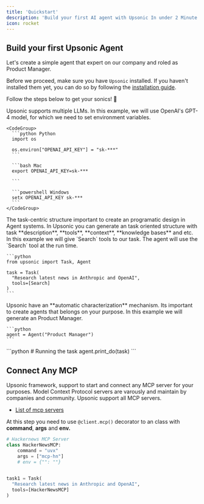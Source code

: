 ```yaml
---
title: 'Quickstart'
description: 'Build your first AI agent with Upsonic In under 2 Minute'
icon: rocket
---
```


## Build your first Upsonic Agent

Let's create a simple agent that expert on our company and roled as Product Manager.

Before we proceed, make sure you have `Upsonic` installed.
If you haven't installed them yet, you can do so by following the [installation guide](/installation).

Follow the steps below to get your sonics! 🦔

<Steps>
  <Step title="Providing OpenAI Api Key">
    Upsonic supports multiple LLMs. In this example, we will use OpenAI's GPT-4 model, for which we need to set environment variables.

    <CodeGroup>
      ```python Python
      import os

      os.environ["OPENAI_API_KEY"] = "sk-***"
      ```

      ```bash Mac
      export OPENAI_API_KEY=sk-***

      ```

      ```powershell Windows
      setx OPENAI_API_KEY sk-***
      ```
    </CodeGroup>
  </Step>

  <Step title="Generate your First Task">
    The task-centric structure important to create an programatic design in Agent systems. In Upsonic you can generate an task oriented structure with task **description**, **tools**, **context**, **knowledge bases** and etc. In this example we will give `Search` tools to our task. The agent will use the `Search` tool at the run time.

    ```python
    from upsonic import Task, Agent

    task = Task(
      "Research latest news in Anthropic and OpenAI", 
      tools=[Search]
    )
    ```
  </Step>

  <Step title="Generate an Expert Agent of Our Company">
    Upsonic have an **automatic characterization** mechanism. Its important to create agents that belongs on your purpose. In this example we will generate an Product Manager.

    ```python
    agent = Agent("Product Manager")
    ```
  </Step>

  <Step title="Running the Task on Agent">
    ```python
    # Running the task
    agent.print_do(task)
    ```
  </Step>
</Steps>

## Connect Any MCP

Upsonic framework, support to start and connect any MCP server for your purposes. Model Context Protocol servers are varously and maintain by companies and community. Upsonic support all MCP servers.

* [List of mcp servers](https://glama.ai/mcp/servers?attributes=)

At this step you need to use  `@client.mcp()` decorator to an class with **command**, **args** and **env.**&#x20;

```python
# Hackernews MCP Server
class HackerNewsMCP:
    command = "uvx"
    args = ["mcp-hn"]
    # env = {"": ""}
  

task1 = Task(
  "Research latest news in Anthropic and OpenAI", 
  tools=[HackerNewsMCP]
)
```